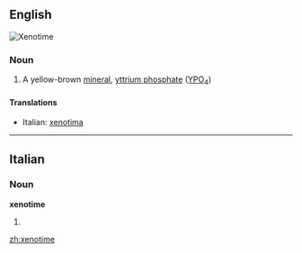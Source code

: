 ==English==
[[Image:Xenotime_Yttrium_phosphate_Trout_Creek_Pass_Chaffee_County_Colorado_1929.jpg|thumb|Xenotime]]
{{wikipedia}}

===Noun===
{{en-noun|-}}

# {{mineralogy}} A yellow-brown [[mineral]], [[yttrium phosphate]] ([[yttrium|Y]][[phosphorus|P]][[oxygen|O]]<sub>4</sub>)

====Translations====
{{trans-top|a yellow-brown mineral}}
*Italian: [[xenotima]] {{f}}
{{trans-mid}}

{{trans-bottom}}

----

==Italian==

===Noun===
'''xenotime''' {{f}}

# {{plural of|[[xenotima]]|lang=Italian}}

[[zh:xenotime]]